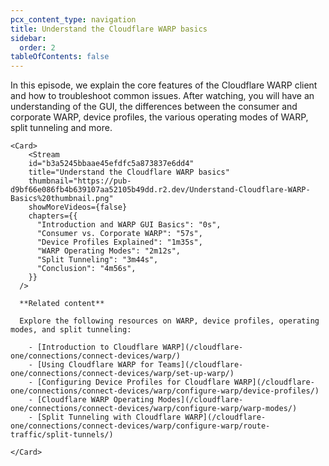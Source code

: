 ```yaml
---
pcx_content_type: navigation
title: Understand the Cloudflare WARP basics
sidebar:
  order: 2
tableOfContents: false
---
```



<Tabs>
  <TabItem label="Watch this episode">

  In this episode, we explain the core features of the Cloudflare WARP client and how to troubleshoot common issues. After watching, you will have an understanding of the GUI, the differences between the consumer and corporate WARP, device profiles, the various operating modes of WARP, split tunneling and more.

    <Card>
        <Stream
        id="b3a5245bbaae45efdfc5a873837e6dd4"
        title="Understand the Cloudflare WARP basics"
        thumbnail="https://pub-d9bf66e086fb4b639107aa52105b49dd.r2.dev/Understand-Cloudflare-WARP-Basics%20thumbnail.png"
        showMoreVideos={false}
        chapters={{
          "Introduction and WARP GUI Basics": "0s",
          "Consumer vs. Corporate WARP": "57s",
          "Device Profiles Explained": "1m35s",
          "WARP Operating Modes": "2m12s",
          "Split Tunneling": "3m44s",
          "Conclusion": "4m56s",
        }}
      />

      **Related content**

      Explore the following resources on WARP, device profiles, operating modes, and split tunneling:       
      
        - [Introduction to Cloudflare WARP](/cloudflare-one/connections/connect-devices/warp/)  
        - [Using Cloudflare WARP for Teams](/cloudflare-one/connections/connect-devices/warp/set-up-warp/)  
        - [Configuring Device Profiles for Cloudflare WARP](/cloudflare-one/connections/connect-devices/warp/configure-warp/device-profiles/)  
        - [Cloudflare WARP Operating Modes](/cloudflare-one/connections/connect-devices/warp/configure-warp/warp-modes/)  
        - [Split Tunneling with Cloudflare WARP](/cloudflare-one/connections/connect-devices/warp/configure-warp/route-traffic/split-tunnels/)

    </Card>
  </TabItem>

  <TabItem label="Series overview">
    <Render file="warp-series-navigation" />
  </TabItem>
</Tabs>
